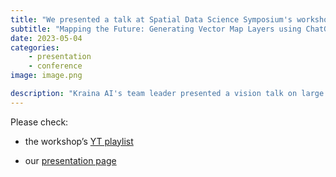 ```yaml
---
title: "We presented a talk at Spatial Data Science Symposium's workshop on Geography According to ChatGPT"
subtitle: "Mapping the Future: Generating Vector Map Layers using ChatGPT and Stable Diffusion for Map Imagery"
date: 2023-05-04
categories:
    - presentation
    - conference
image: image.png

description: "Kraina AI's team leader presented a vision talk on large models and map generation at the SDSS workshop."
---
```


Please check:

* the workshop's [YT playlist](https://www.youtube.com/playlist?list=PLLPRl7FLqNFRwp90ore-DvzcwpvPk_-pI)

* our [presentation page](/pages/publications/mapping-the-future/index.qmd)
